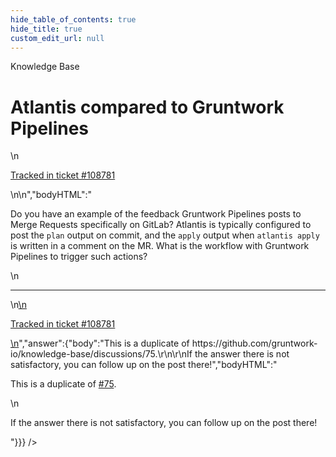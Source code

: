 ```yaml
---
hide_table_of_contents: true
hide_title: true
custom_edit_url: null
---
```



<CenterLayout>
<span className="searchCategory">Knowledge Base</span>
<h1>Atlantis compared to Gruntwork Pipelines</h1>
<GitHub discussion={{"id":"D_kwDOF8slf84AP0l2","number":468,"author":{"login":"iangrunt"},"title":"Atlantis compared to Gruntwork Pipelines","body":"\nDo you have an example of the feedback Gruntwork Pipelines posts to Merge Requests specifically on GitLab? Atlantis is typically configured to post the `plan` output on commit, and the `apply` output when `atlantis apply` is written in a comment on the MR. What is the workflow with Gruntwork Pipelines to trigger such actions?\n\n---\n\n<ins datetime=\"2022-06-15T16:53:47Z\">\n  <p><a href=\"https://support.gruntwork.io/hc/requests/108781\">Tracked in ticket #108781</a></p>\n</ins>\n","bodyHTML":"<p dir=\"auto\">Do you have an example of the feedback Gruntwork Pipelines posts to Merge Requests specifically on GitLab? Atlantis is typically configured to post the <code class=\"notranslate\">plan</code> output on commit, and the <code class=\"notranslate\">apply</code> output when <code class=\"notranslate\">atlantis apply</code> is written in a comment on the MR. What is the workflow with Gruntwork Pipelines to trigger such actions?</p>\n<hr>\n<ins datetime=\"2022-06-15T16:53:47Z\">\n  <p dir=\"auto\"><a href=\"https://support.gruntwork.io/hc/requests/108781\" rel=\"nofollow\">Tracked in ticket #108781</a></p>\n</ins>","answer":{"body":"This is a duplicate of https://github.com/gruntwork-io/knowledge-base/discussions/75.\r\n\r\nIf the answer there is not satisfactory, you can follow up on the post there!","bodyHTML":"<p dir=\"auto\">This is a duplicate of <a class=\"issue-link js-issue-link\" data-error-text=\"Failed to load title\" data-id=\"3725969\" data-permission-text=\"Title is private\" data-url=\"https://github.com/gruntwork-io/knowledge-base/discussions/75\" data-hovercard-type=\"discussion\" data-hovercard-url=\"/gruntwork-io/knowledge-base/discussions/75/hovercard\" href=\"https://github.com/gruntwork-io/knowledge-base/discussions/75\">#75</a>.</p>\n<p dir=\"auto\">If the answer there is not satisfactory, you can follow up on the post there!</p>"}}} />

</CenterLayout>
  

<!-- ##DOCS-SOURCER-START
{
  "sourcePlugin": "github-discussions",
  "hash": "75d13ac98d48c403bc2feb0d7a2376b5"
}
##DOCS-SOURCER-END -->
